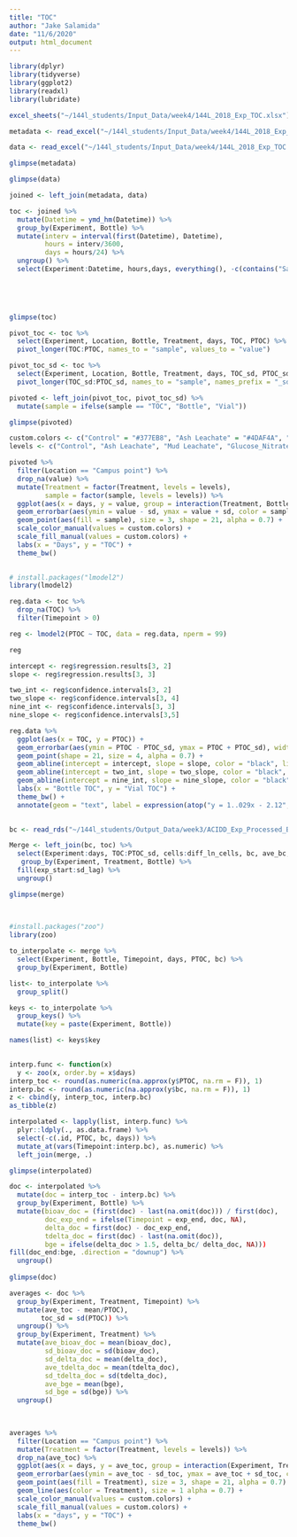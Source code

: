 ```yaml
---
title: "TOC"
author: "Jake Salamida"
date: "11/6/2020"
output: html_document
---
```


```r
library(dplyr)
library(tidyverse)
library(ggplot2)
library(readxl)
library(lubridate)


```

```r
excel_sheets("~/144l_students/Input_Data/week4/144L_2018_Exp_TOC.xlsx")

metadata <- read_excel("~/144l_students/Input_Data/week4/144L_2018_Exp_TOC.xlsx", sheet = "Metadata")

data <- read_excel("~/144l_students/Input_Data/week4/144L_2018_Exp_TOC.xlsx", sheet = "Data")


```

```r
glimpse(metadata)

```

```r
glimpse(data)

```

```r
joined <- left_join(metadata, data)

toc <- joined %>%
  mutate(Datetime = ymd_hm(Datetime)) %>%
  group_by(Experiment, Bottle) %>%
  mutate(interv = interval(first(Datetime), Datetime),
         hours = interv/3600,
         days = hours/24) %>%
  ungroup() %>%
  select(Experiment:Datetime, hours,days, everything(), -c(contains("Sample"), interv))
  


  
```

```r
glimpse(toc)
```


```r
pivot_toc <- toc %>%
  select(Experiment, Location, Bottle, Treatment, days, TOC, PTOC) %>%
  pivot_longer(TOC:PTOC, names_to = "sample", values_to = "value")

pivot_toc_sd <- toc %>%
  select(Experiment, Location, Bottle, Treatment, days, TOC_sd, PTOC_sd) %>%
  pivot_longer(TOC_sd:PTOC_sd, names_to = "sample", names_prefix = "_sd", values_to = "sd")

pivoted <- left_join(pivot_toc, pivot_toc_sd) %>%
  mutate(sample = ifelse(sample == "TOC", "Bottle", "Vial"))

glimpse(pivoted)

```

```r
custom.colors <- c("Control" = "#377EB8", "Ash Leachate" = "#4DAF4A", "Mud Leachate" = "#E41A1C", "Glucose_Nitrate_Phosphate" = "#FF7F00", "Vial" = "#377E88", "Bottle" = "#E41A1C")
levels <- c("Control", "Ash Leachate", "Mud Leachate", "Glucose_Nitrate_Phosphate", "Vial", "Bottle")

pivoted %>%
  filter(Location == "Campus point") %>%
  drop_na(value) %>%
  mutate(Treatment = factor(Treatment, levels = levels), 
         sample = factor(sample, levels = levels)) %>%
  ggplot(aes(x = days, y = value, group = interaction(Treatment, Bottle))) +
  geom_errorbar(aes(ymin = value - sd, ymax = value + sd, color = sample), width = 0.4) +
  geom_point(aes(fill = sample), size = 3, shape = 21, alpha = 0.7) + 
  scale_color_manual(values = custom.colors) + 
  scale_fill_manual(values = custom.colors) +
  labs(x = "Days", y = "TOC") +
  theme_bw()
  
```

```r
# install.packages("lmodel2")
library(lmodel2)

reg.data <- toc %>%
  drop_na(TOC) %>%
  filter(Timepoint > 0)

reg <- lmodel2(PTOC ~ TOC, data = reg.data, nperm = 99)
```
```r
reg
```

```r
intercept <- reg$regression.results[3, 2]
slope <- reg$regression.results[3, 3]

two_int <- reg$confidence.intervals[3, 2]
two_slope <- reg$confidence.intervals[3, 4]
nine_int <- reg$confidence.intervals[3, 3]
nine_slope <- reg$confidence.intervals[3,5]

```

```r
reg.data %>%
  ggplot(aes(x = TOC, y = PTOC)) + 
  geom_errorbar(aes(ymin = PTOC - PTOC_sd, ymax = PTOC + PTOC_sd), width = 0.05) +
  geom_point(shape = 21, size = 4, alpha = 0.7) +
  geom_abline(intercept = intercept, slope = slope, color = "black", linetype = 2, size = 1) +
  geom_abline(intercept = two_int, slope = two_slope, color = "black", linetype = 3, size = 1) +
  geom_abline(intercept = nine_int, slope = nine_slope, color = "black", linetype = 3, size = 1) +
  labs(x = "Bottle TOC", y = "Vial TOC") +
  theme_bw() +
  annotate(geom = "text", label = expression(atop("y = 1..029x - 2.12", paste("r^2 = 0.879", italic("p"), "=0.01"))), x = 80, y = 87, size = 4)
  

```

```r
bc <- read_rds("~/144l_students/Output_Data/week3/ACIDD_Exp_Processed_BactAbund.rds")

Merge <- left_join(bc, toc) %>%
  select(Experiment:days, TOC:PTOC_sd, cells:diff_ln_cells, bc, ave_bc, sd_bc, everything(), -c(contains("Sample"))) %>%
   group_by(Experiment, Treatment, Bottle) %>%
  fill(exp_start:sd_lag) %>%
  ungroup()

glimpse(merge) 
 
  
```

```r
#install.packages("zoo")
library(zoo)

```
```r
to_interpolate <- merge %>%
  select(Experiment, Bottle, Timepoint, days, PTOC, bc) %>%
  group_by(Experiment, Bottle)

list<- to_interpolate %>%
  group_split()

keys <- to_interpolate %>%
  group_keys() %>%
  mutate(key = paste(Experiment, Bottle))

names(list) <- keys$key
  
```

```r
interp.func <- function(x)
  y <- zoo(x, order.by = x$days)
interp_toc <- round(as.numeric(na.approx(y$PTOC, na.rm = F)), 1)
interp.bc <- round(as.numeric(na.approx(y$bc, na.rm = F)), 1)
z <- cbind(y, interp_toc, interp.bc)
as_tibble(z)


```

```r
interpolated <- lapply(list, interp.func) %>%
  plyr::ldply(., as.data.frame) %>%
  select(-c(.id, PTOC, bc, days)) %>%
  mutate_at(vars(Timepoint:interp.bc), as.numeric) %>%
  left_join(merge, .)

glimpse(interpolated)

```

```r
doc <- interpolated %>%
  mutate(doc = interp_toc - interp.bc) %>%
  group_by(Experiment, Bottle) %>%
  mutate(bioav_doc = (first(doc) - last(na.omit(doc))) / first(doc), 
         doc_exp_end = ifelse(Timepoint = exp_end, doc, NA), 
         delta_doc = first(doc) - doc_exp_end, 
         tdelta_doc = first(doc) - last(na.omit(doc)), 
         bge = ifelse(delta_doc > 1.5, delta_bc/ delta_doc, NA)))
fill(doc_end:bge, .direction = "downup") %>%
  ungroup()
  
glimpse(doc)


```

```r
averages <- doc %>%
  group_by(Experiment, Treatment, Timepoint) %>%
  mutate(ave_toc - mean/PTOC),
        toc_sd = sd(PTOC)) %>%
  ungroup() %>%
  group_by(Experiment, Treatment) %>%
  mutate(ave_bioav_doc = mean(bioav_doc),
         sd_bioav_doc = sd(bioav_doc),
         sd_delta_doc = mean(delta_doc),
         ave_tdelta_doc = mean(tdelta_doc), 
         sd_tdelta_doc = sd(tdelta_doc),
         ave_bge = mean(bge),
         sd_bge = sd(bge)) %>%
  ungroup()
  
  
```

```r
averages %>%
  filter(Location == "Campus point") %>%
  mutate(Treatment = factor(Treatment, levels = levels)) %>%
  drop_na(ave_toc) %>%
  ggplot(aes(x = days, y = ave_toc, group = interaction(Experiment, Treatment))) +
  geom_errorbar(aes(ymin = ave_toc - sd_toc, ymax = ave_toc + sd_toc, color = Treatment), width = 0.4) +
  geom_point(aes(fill = Treatment), size = 3, shape = 21, alpha = 0.7) +
  geom_line(aes(color = Treatment), size = 1 alpha = 0.7) +
  scale_color_manual(values = custom.colors) +
  scale_fill_manual(values = custom.colors) + 
  labs(x = "days", y = "TOC") +
  theme_bw()

```








































